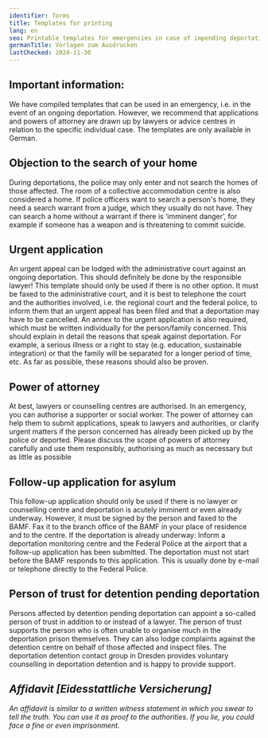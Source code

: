 ```yaml
---
identifier: forms
title: Templates for printing
lang: en
seo: Printable templates for emergencies in case of impending deportation in Saxony – objection, urgent application, power of attorney, asylum follow-up application, and trusted person
germanTitle: Vorlagen zum Ausdrucken
lastChecked: 2024-11-30
---
```


## Important information:

We have compiled templates that can be used in an emergency, i.e. in the event of an ongoing deportation. However, we recommend that applications and powers of attorney are drawn up by lawyers or <InternalShortLink identifier="contacts">advice centres</InternalShortLink> in relation to the specific individual case. The templates are only available in German.

## Objection to the search of your home

<ExternalShortLink identifier="form_search"/>

During deportations, the police may only enter and not search the homes of those affected. The room of a collective accommodation centre is also considered a home. If police officers want to search a person's home, they need a search warrant from a judge, which they usually do not have. They can search a home without a warrant if there is ‘imminent danger’, for example if someone has a weapon and is threatening to commit suicide.

## Urgent application

<ExternalShortLink identifier="form_eilantrag"/>

An urgent appeal can be lodged with the administrative court against an ongoing deportation. This should definitely be done by the responsible lawyer! This template should only be used if there is no other option. It must be faxed to the administrative court, and it is best to telephone the court and the authorities involved, i.e. the regional court and the federal police, to inform them that an urgent appeal has been filed and that a deportation may have to be cancelled. An annex to the urgent application is also required, which must be written individually for the person/family concerned. This should explain in detail the reasons that speak against deportation. For example, a serious illness or a right to stay (e.g. education, sustainable integration) or that the family will be separated for a longer period of time, etc. As far as possible, these reasons should also be proven.

## Power of attorney

<ExternalShortLink identifier="form_vollmacht"/>

At best, lawyers or counselling centres are authorised. In an emergency, you can authorise a supporter or social worker. The power of attorney can help them to submit applications, speak to lawyers and authorities, or clarify urgent matters if the person concerned has already been picked up by the police or deported. Please discuss the scope of powers of attorney carefully and use them responsibly, authorising as much as necessary but as little as possible

## Follow-up application for asylum

<ExternalShortLink identifier="form_followup"/>

This follow-up application should only be used if there is no lawyer or counselling centre and deportation is acutely imminent or even already underway. However, it must be signed by the person and faxed to the BAMF. Fax it to the branch office of the BAMF in your place of residence and to the centre. If the deportation is already underway: Inform a deportation monitoring centre and the Federal Police at the airport that a follow-up application has been submitted. The deportation must not start before the BAMF responds to this application. This is usually done by e-mail or telephone directly to the Federal Police.

## Person of trust for detention pending deportation

<ExternalShortLink identifier="form_detention"/>

Persons affected by detention pending deportation can appoint a so-called person of trust in addition to or instead of a lawyer. The person of trust supports the person who is often unable to organise much in the deportation prison themselves. They can also lodge complaints against the detention centre on behalf of those affected and inspect files. The deportation detention contact group in Dresden provides voluntary counselling in deportation detention and is happy to provide support.
<Address identifier="abschiebehaftkontaktgruppe" />

## Affidavit [Eidesstattliche Versicherung] 

<ExternalShortLink identifier="form_affidavit"/>

An affidavit is similar to a written witness statement in which you swear to tell the truth. You can use it as proof to the authorities. If you lie, you could face a fine or even imprisonment.

